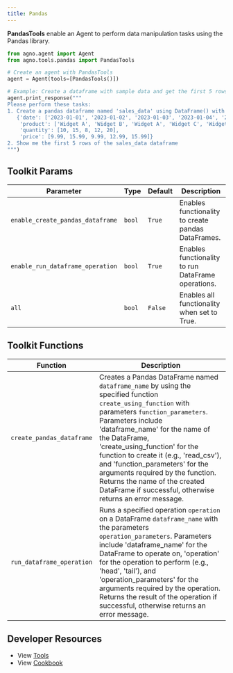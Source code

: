 ```yaml
---
title: Pandas
---
```


**PandasTools** enable an Agent to perform data manipulation tasks using the Pandas library.

```python cookbook/tools/pandas_tool.py
from agno.agent import Agent
from agno.tools.pandas import PandasTools

# Create an agent with PandasTools
agent = Agent(tools=[PandasTools()])

# Example: Create a dataframe with sample data and get the first 5 rows
agent.print_response("""
Please perform these tasks:
1. Create a pandas dataframe named 'sales_data' using DataFrame() with this sample data:
   {'date': ['2023-01-01', '2023-01-02', '2023-01-03', '2023-01-04', '2023-01-05'],
    'product': ['Widget A', 'Widget B', 'Widget A', 'Widget C', 'Widget B'],
    'quantity': [10, 15, 8, 12, 20],
    'price': [9.99, 15.99, 9.99, 12.99, 15.99]}
2. Show me the first 5 rows of the sales_data dataframe
""")
```

## Toolkit Params

| Parameter                        | Type   | Default | Description                                          |
| -------------------------------- | ------ | ------- | ---------------------------------------------------- |
| `enable_create_pandas_dataframe` | `bool` | `True`  | Enables functionality to create pandas DataFrames.  |
| `enable_run_dataframe_operation` | `bool` | `True`  | Enables functionality to run DataFrame operations.   |
| `all`                            | `bool` | `False` | Enables all functionality when set to True.         |

## Toolkit Functions

| Function                  | Description                                                                                                                                                                                                                                                                                                                                                                                                                                                      |
| ------------------------- | ---------------------------------------------------------------------------------------------------------------------------------------------------------------------------------------------------------------------------------------------------------------------------------------------------------------------------------------------------------------------------------------------------------------------------------------------------------------- |
| `create_pandas_dataframe` | Creates a Pandas DataFrame named `dataframe_name` by using the specified function `create_using_function` with parameters `function_parameters`. Parameters include 'dataframe_name' for the name of the DataFrame, 'create_using_function' for the function to create it (e.g., 'read_csv'), and 'function_parameters' for the arguments required by the function. Returns the name of the created DataFrame if successful, otherwise returns an error message. |
| `run_dataframe_operation` | Runs a specified operation `operation` on a DataFrame `dataframe_name` with the parameters `operation_parameters`. Parameters include 'dataframe_name' for the DataFrame to operate on, 'operation' for the operation to perform (e.g., 'head', 'tail'), and 'operation_parameters' for the arguments required by the operation. Returns the result of the operation if successful, otherwise returns an error message.                                          |

## Developer Resources

- View [Tools](https://github.com/agno-agi/agno/blob/main/libs/agno/agno/tools/pandas.py)
- View [Cookbook](https://github.com/agno-agi/agno/tree/main/cookbook/tools/pandas_tools.py)
